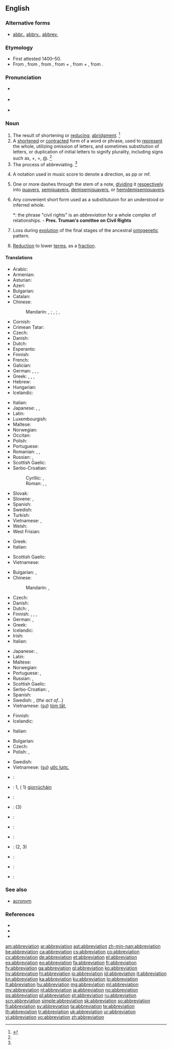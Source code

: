 {{wikisource1911Enc|Abbreviation}}
{{wikipedia}}
{{selfref|For abbreviations in Wiktionary, see [[:Category:Abbreviations by language]]}}
==English==

===Alternative forms===
* [[abbr.]], [[abbrv.]], [[abbrev.]]

===Etymology===
* First attested 1400–50.
* From {{etyl|enm}} {{term|abbreviacioun|lang=enm}}, from {{etyl|frm}} {{term|abreviation|abréviation|lang=frm}}, from {{etyl|LL.}} {{term|abbreviatio|abbreviātiō||lang=la}}, from {{term|ab||from|lang=la}} + {{term|abbrevio|abbreviō|make brief|lang=la}}, from {{etyl|la}} {{term|ad|lang=la}} + {{term|brevio|breviō|shorten|lang=la}}, from {{term|brevis||short|lang=la}}.

===Pronunciation===
* {{a|RP}} {{IPA|/əˌbriː.viˈeɪ.ʃən/}}
* {{a|GenAm}} {{IPA|/əˌbri.viˈeɪ.ʃn̩/}}
* {{rhymes|eɪʃən}}

===Noun===
{{en-noun}}

# The result of shortening or [[reduce|reducing]]; [[abridgment]]. {{defdate|First attested around 1350 to 1470.}}<ref name=SOED>{{reference-book | last =| first = | authorlink =  | coauthors =  | editor =Brown, Lesley  | others =  | title = The Shorter Oxford English Dictionary | origdate =  | origyear = 1933| origmonth =  | url =  | format =  | accessdate =  | accessyear =  | accessmonth =  | edition = 5th | date =  | year =2003| month =  | publisher =Oxford University Press  | location =Oxford, UK | language =  | id =  | doi = | isbn =978-0-19-860575-7 | lccn = | ol = | pages =3| chapter =  | chapterurl =  | quote =}}</ref>
# A [[shorten]]ed or [[contract]]ed form of a word or phrase, used to [[represent]] the whole, utilizing omission of letters, and sometimes substitution of letters, or duplication of initial letters to signify plurality, including signs such as, +, =, @. {{defdate|Late 16<sup>th</sup> century.}}<ref name=SOED/>
# The process of abbreviating. {{defdate|Mid 16<sup>th</sup> century.}}<ref name=SOED/>
# {{context|music}} A notation used in music score to denote a direction, as pp or mf.
# {{context|music}} One or more dashes through the stem of a note, [[dividing]] it [[respectively]] into [[quavers]], [[semiquavers]], [[demisemiquavers]], or [[hemidemisemiquavers]].
# Any convenient short form used as a substitutuion for an understood or inferred whole.
#*: the phrase "civil rights" is an ''abbreviation'' for a whole complex of relationships. - '''Pres. Truman's comittee on Civil Rights'''
# {{context|biology}} Loss during [[evolution]] of the final stages of the ancestral [[ontogenetic]] pattern.
# {{context|mathematics}} [[reduction|Reduction]] to lower [[term]]s, as a [[fraction]].

====Translations====
{{trans-top|shortened or contracted form of a word or phrase}}
* Arabic: {{t-|ar|اختصار|m|tr=ikhtiSaar}}
* Armenian: {{t-|hy|հապավում|tr=hapavum|sc=Armn}}
* Asturian: {{t+|ast|abreviatura|f}}
* Azeri: {{t-|az|abbreviatura}}
* Bulgarian: {{t+|bg|абревиатура|f|tr=abreviatúra}}
* Catalan: {{t+|ca|abreviatura|f}}
* Chinese:
*: Mandarin: {{t-|cmn|縮寫|sc=Hani}}, {{t-|cmn|缩写|tr=suōxiě|sc=Hani}}; {{t|cmn|簡寫|sc=Hani}}, {{t|cmn|简写|tr=jiǎnxiě|sc=Hani}}; {{t-|cmn|略語|sc=Hani}}, {{t|cmn|略语|tr=lüèyǔ|sc=Hani}}
* Cornish: {{t-|kw|berrheans}}
* Crimean Tatar: {{tø|crh|qısqartma}}
* Czech: {{t+|cs|zkratka|f}}
* Danish: {{t+|da|forkortelse|c}}
* Dutch: {{t+|nl|afkorting|f}}
* Esperanto: {{t-|eo|mallongigo}}
* Finnish: {{t+|fi|lyhenne}}
* French: {{t+|fr|abréviation|f}}
* Galician: {{t+|gl|abreviatura|f}}
* German: {{t+|de|Abkürzung|f}}, {{t-|de|Kurzbezeichnung|f}}, {{t+|de|Kürzel|n}}, {{t+|de|Kurzform|f}}
* Greek: {{t+|el|συντομογραφία|f|tr=syntomografía}}, {{t+|el|βραχυγραφία|f|tr=vrachygrafía|sc=Grek}}, {{t+|el|σύντμηση|f|tr=sýntmisi|sc=Grek}}, {{t+|el|συντόμευση|f|tr=syntómefsi|sc=Grek}}
* Hebrew: {{t+|he|ראשי תיבות|m|p|tr=rashei teivot|sc=Hebr}}
* Hungarian: {{t+|hu|rövidítés}}
* Icelandic: {{t+|is|skammstöfun|f}}
{{trans-mid}}
* Italian: {{t+|it|abbreviazione|f}}
* Japanese: {{t+|ja|略語|tr=りゃくご, ryakugo}}, {{t+|ja|略字|tr=ryakuji}}, {{t+|ja|略|tr=ryaku}}
* Latin: {{t-|la|abbreviatio|f|alt=abbreviātiō}}
* Luxembourgish: {{t-|lb|Ofkierzung|f}}
* Maltese: {{t-|mt|abbrevjazzjoni}}
* Norwegian: {{t+|no|forkortelse|m}}
* Occitan: {{t-|oc|abreviacion|f}}
* Polish: {{t+|pl|skrót|m}}
* Portuguese: {{t+|pt|abreviação|f}}
* Romanian: {{t-|ro|abreviere|f}}, {{t+|ro|prescurtare|f}}, {{t-|ro|abreviație|f}}
* Russian: {{t+|ru|сокращение|n|tr=sokraščénije}}, {{t+|ru|аббревиация|f|tr=abbreviácija}}
* Scottish Gaelic: {{t-|gd|giorrachadh|m}}
* Serbo-Croatian:
*: Cyrillic: {{t-|sh|скраћеница|f|sc=Cyrl}}, {{t-|sh|абревијација|f}}
*: Roman: {{t-|sh|skraćenica|f}}, {{t-|sh|abrevijacija|f}}, {{t-|sh|kratica|f}}
* Slovak: {{t-|sk|skratka|f}}
* Slovene: {{t+|sl|kratica|f}}, {{t-|sl|okrajšava|f}}
* Spanish: {{t+|es|abreviación|f}}
* Swedish: {{t+|sv|förkortning|c}}
* Turkish: {{t+|tr|kısaltma}}
* Vietnamese: {{t-|vi|chữ viết tắt}}, {{t-|vi|từ viết tắt}}
* Welsh: {{t+|cy|talfyriad|m}}
* West Frisian: {{t-|fy|ôfkoarting|c}}
{{trans-bottom}}

{{trans-top|abridged version of a document}}
* Greek: {{t+|el|σύνοψη|f|tr=sýnopsi|sc=Grek}}
* Italian: {{t+|it|riassunto|m}}
{{trans-mid}}
* Scottish Gaelic: {{t-|gd|giorrachadh|m}}
* Vietnamese: {{t-|vi|bài tóm tắt}}
{{trans-bottom}}

{{trans-top|act or result of shortening or reducing}}
* Bulgarian: {{t+|bg|съкращаване|n}}, {{t+|bg|скъсяване|n}}
* Chinese:
*: Mandarin: {{t-|cmn|縮寫|sc=Hani}}, {{t-|cmn|缩写|tr=suōxiě|sc=Hani}}
* Czech: {{t-|cs|zkrácení|n}}
* Danish: {{t+|da|forkortelse|c}}
* Dutch: {{t+|nl|afkorting|f}}, {{t+|nl|verkorting|f}}
* Finnish: {{t-|fi|lyhentäminen}}, {{t-|fi|lyhennös}}, {{t+|fi|lyhennelmä}}, {{t-|fi|lyhennys}}
* German: {{t+|de|Abkürzung|f}}, {{t-|de|Kürzen|n}}
* Greek: {{t+|el|σύντμηση|f|tr=sýntmisi|sc=Grek}}
* Icelandic: {{t+|is|stytting|f}}
* Irish: {{t-|ga|ciorrú|m}}
* Italian: {{t+|it|abbreviazione|f}}
{{trans-mid}}
* Japanese: {{t+|ja|省略|tr=shōryaku}}, {{t+|ja|短縮|tr=tanshuku}}
* Latin: {{t-|la|abbreviatio|f|alt=abbreviātiō}}
* Maltese: {{t-|mt|abbrevjazzjoni}}
* Norwegian: {{t-|no|forkorting|m|f}}
* Portuguese: {{t+|pt|abreviatura|f}}, {{t+|pt|abreviação|f}}
* Russian: {{t-|ru|сокрaщение|tr=sokraščénije|n}}, {{t+|ru|урезание|tr=urezánije|n}}
* Scottish Gaelic: {{t-|gd|giorrachadh|m}}
* Serbo-Croatian: {{t-|sh|abrevijacija|f}}, {{t-|sh|kratica|f}}
* Spanish: {{t+|es|abreviación|f}}
* Swedish: {{t+|sv|förkortning|c}}, {{t+|sv|förkortande|n}} (''the act of...'')
* Vietnamese: ([[sự]]) [[tóm tắt]], {{t-|vi|sự rút ngắn}}
{{trans-bottom}}

{{trans-top|music: one or more dashes through the stem of a note}}
* Finnish: {{t-|fi|lyhennysmerkki}}
* Icelandic: {{t+|is|stytting|f}}
{{trans-mid}}
* Italian: {{t+|it|abbreviazione|f}}
{{trans-bottom}}

{{trans-top|mathematics: reduction to lower terms}}
* Bulgarian: {{t+|bg|съкращаване}}
* Czech: {{t-|cs|krácení}}
* Polish: {{t+|pl|redukcja|f}}, {{t-|pl|skracanie|n}}
{{trans-mid}}
* Swedish: {{t+|sv|förkortning|c}}
* Vietnamese: ([[sự]]) [[ước lược]], {{t-|vi|sự rút gọn}}
{{trans-bottom}}

{{checktrans-top}}
* {{ttbc|hi}}: {{t-|hi|संक्षिप्तीकरण|tr=Saṅkṣiptīkaraṇa}}
* {{ttbc|ga}}: {{t+|ga|giorrúchán|m}} 1, {{t-|ga|nod|m}} ( 1) [[giorrúchán|giorrúcháin]]
* {{ttbc|id}}: {{t+|id|singkatan}}
* {{ttbc|ia}}: {{t-|ia|abbreviation}} (3)
* {{ttbc|ko}}: {{t+|ko|약어|tr=略語, yakeo}}
{{trans-mid}}
* {{ttbc|fa}}: {{t-|fa|مخفف}}
* {{ttbc|nov}}: {{tø|nov|abreviatione}}
* {{ttbc|sk}}: {{t-|sk|skratka|f}} (2, 3)
* {{ttbc|sw}}: {{t-|sw|kifupi}}
* {{ttbc|th}}: {{t-|th|ตัวย่อ|tr=Tạw ỳx}}
* {{ttbc|cy}}: {{t+|cy|talfyriad|m}}
{{trans-bottom}}

===See also===
* [[acronym]]

===References===
<references/>
* {{R:American Heritage 2000|abbreviation}}
* {{R:Dictionary.com|abbreviation}}
* {{R:WordNet 2003|abbreviation}}

[[am:abbreviation]]
[[ar:abbreviation]]
[[ast:abbreviation]]
[[zh-min-nan:abbreviation]]
[[be:abbreviation]]
[[ca:abbreviation]]
[[cs:abbreviation]]
[[co:abbreviation]]
[[cy:abbreviation]]
[[de:abbreviation]]
[[et:abbreviation]]
[[el:abbreviation]]
[[es:abbreviation]]
[[eo:abbreviation]]
[[fa:abbreviation]]
[[fr:abbreviation]]
[[fy:abbreviation]]
[[ga:abbreviation]]
[[gl:abbreviation]]
[[ko:abbreviation]]
[[hy:abbreviation]]
[[hi:abbreviation]]
[[io:abbreviation]]
[[id:abbreviation]]
[[it:abbreviation]]
[[kn:abbreviation]]
[[ka:abbreviation]]
[[ku:abbreviation]]
[[lo:abbreviation]]
[[lt:abbreviation]]
[[hu:abbreviation]]
[[mg:abbreviation]]
[[ml:abbreviation]]
[[my:abbreviation]]
[[nl:abbreviation]]
[[ja:abbreviation]]
[[no:abbreviation]]
[[ps:abbreviation]]
[[pl:abbreviation]]
[[pt:abbreviation]]
[[ru:abbreviation]]
[[scn:abbreviation]]
[[simple:abbreviation]]
[[sk:abbreviation]]
[[so:abbreviation]]
[[fi:abbreviation]]
[[sv:abbreviation]]
[[ta:abbreviation]]
[[te:abbreviation]]
[[th:abbreviation]]
[[tr:abbreviation]]
[[uk:abbreviation]]
[[ur:abbreviation]]
[[vi:abbreviation]]
[[vo:abbreviation]]
[[zh:abbreviation]]